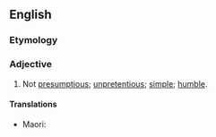 ==English==

===Etymology===
{{prefix|en|un|presuming}}

===Adjective===
{{en-adj}}
# Not [[presumptious]]; [[unpretentious]]; [[simple]]; [[humble]].

====Translations====
{{trans-top|}}
* Maori: {{t|mi|hūnguengue}}
{{trans-mid}}
{{trans-bottom}}